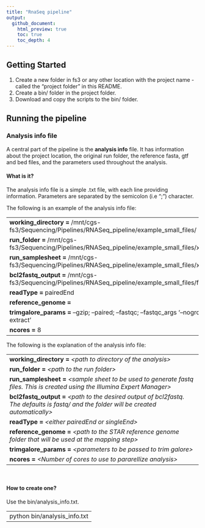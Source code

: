 ```yaml
---
title: "RnaSeq pipeline"
output:
  github_document:
    html_preview: true
    toc: true
    toc_depth: 4
---
```


## Getting Started

1. Create a new folder in fs3 or any other location with the project name - called the "project folder" in this README.   
2. Create a bin/ folder in the project folder.   
3. Download and copy the scripts to the bin/ folder.   

## Running the pipeline

### Analysis info file
A central part of the pipeline is the **analysis info** file. It has information about the project location, the original run folder, the reference fasta, gtf and bed files, and the parameters used throughout the analysis.   

#### What is it?
The analysis info file is a simple .txt file, with each line providing information. Parameters are separated by the semicolon (i.e ";") character.   

The following is an example of the analysis info file:   

--------------------------------------------------------------------------------------------------   
**working_directory =** /mnt/cgs-fs3/Sequencing/Pipelines/RNASeq_pipeline/example_small_files/    
**run_folder =** /mnt/cgs-fs3/Sequencing/Pipelines/RNASeq_pipeline/example_small_files/xxx   
**run_samplesheet =** /mnt/cgs-fs3/Sequencing/Pipelines/RNASeq_pipeline/example_small_files/xxx    
**bcl2fastq_output =** /mnt/cgs-fs3/Sequencing/Pipelines/RNASeq_pipeline/example_small_files/fastq/   
**readType =** pairedEnd    
**reference_genome =**    
**trimgalore_params =** --gzip; --paired; --fastqc; --fastqc_args '--nogroup --extract'   
**ncores =** 8   
--------------------------------------------------------------------------------------------------   

The following is the explanation of the analysis info file:   

--------------------------------------------------------------------------------------------------   
**working_directory =** *\<path to directory of the analysis\>*   
**run_folder =** *\<path to the run folder\>*    
**run_samplesheet =** *\<sample sheet to be used to generate fastq files. This is created using the Illumina Expert Manager\>*    
**bcl2fastq_output =** *\<path to the desired output of bcl2fastq. The defaults is fastq/ and the folder will be created automatically\>*    
**readType =** *\<either pairedEnd or singleEnd\>*     
**reference_genome =** *\<path to the STAR reference genome folder that will be used at the mapping step\>*   
**trimgalore_params =** *\<parameters to be passed to trim galore\>*    
**ncores =** *\<Number of cores to use to pararellize analysis\>*    
--------------------------------------------------------------------------------------------------    
   
<br>   

#### How to create one?

Use the bin/analysis_info.txt.   
   
--------------------------------------------------------------------------------------------------
python bin/analysis_info.txt
--------------------------------------------------------------------------------------------------

